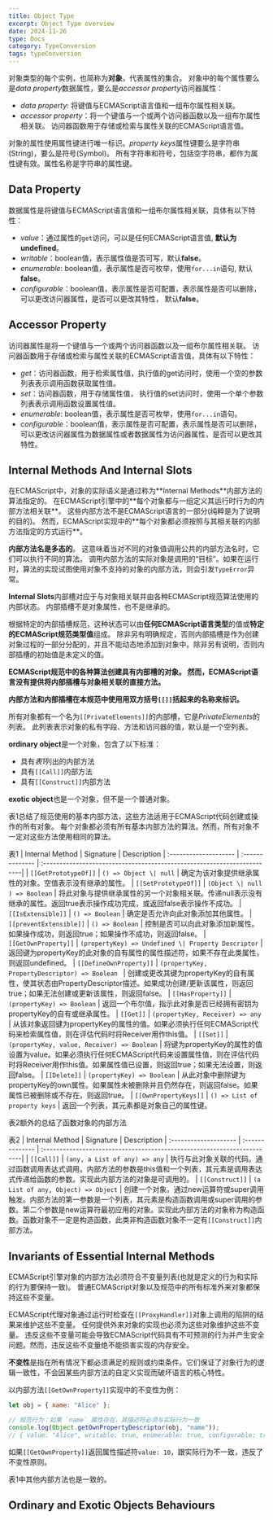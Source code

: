 ```yaml
---
title: Object Type
excerpt: Object Type overview
date: 2024-11-26
type: Docs
category: TypeConversion
tags: typeConversion
---
```


对象类型的每个实例，也简称为**对象**，代表属性的集合。
对象中的每个属性要么是*data property*数据属性，要么是*accessor property*访问器属性：

- *data property*: 将键值与ECMAScript语言值和一组布尔属性相关联。
- *accessor property*：将一个键值与一个或两个访问器函数以及一组布尔属性相关联。
访问器函数用于存储或检索与属性关联的ECMAScript语言值。

对象的属性使用属性键进行唯一标识。*property keys*属性键要么是字符串(String)，要么是符号(Symbol)。
所有字符串和符号，包括空字符串，都作为属性键有效。属性名称是字符串的属性键。


## Data Property


数据属性是将键值与ECMAScript语言值和一组布尔属性相关联，具体有以下特性：

- *value*：通过属性的`get`访问，可以是任何ECMAScript语言值, **默认为undefined**。
- *writable*：boolean值，表示属性值是否可写，默认**false**。
- *enumerable*: boolean值，表示属性是否可枚举，使用`for...in`语句, 默认**false**。
- *configurable*：boolean值，表示属性是否可配置，表示属性是否可以删除，可以更改访问器属性，是否可以更改其特性， 默认**false**。


## Accessor Property

访问器属性是将一个键值与一个或两个访问器函数以及一组布尔属性相关联。
访问器函数用于存储或检索与属性关联的ECMAScript语言值，具体有以下特性：

- *get*：访问器函数，用于检索属性值，执行值的get访问时，使用一个空的参数列表表示调用函数获取属性值。
- *set*：访问器函数，用于存储属性值， 执行值的set访问时，使用一个单个参数列表表示调用函数设置属性值。
- *enumerable*: boolean值，表示属性是否可枚举，使用`for...in`语句。
- *configurable*：boolean值，表示属性是否可配置，表示属性是否可以删除，可以更改访问器属性为数据属性或者数据属性为访问器属性，是否可以更改其特性。


## Internal Methods And Internal Slots

<Note>
  在ECMAScript中，对象的实际语义是通过称为**Internal Methods**内部方法的算法指定的。
  在ECMAScript引擎中的**每个对象都与一组定义其运行时行为的内部方法相关联**。
  这些内部方法不是ECMAScript语言的一部分(纯粹是为了说明的目的)。 然而，ECMAScript实现中的**每个对象都必须按照与其相关联的内部方法指定的方式运行**。
</Note>

**内部方法名是多态的**。 这意味着当对不同的对象值调用公共的内部方法名时，它们可以执行不同的算法。
调用内部方法的实际对象是调用的“目标”。如果在运行时，算法的实现试图使用对象不支持的对象的内部方法，则会引发`TypeError`异常。

**Internal Slots**内部槽对应于与对象相关联并由各种ECMAScript规范算法使用的内部状态。
内部插槽不是对象属性，也不是继承的。

根据特定的内部插槽规范，这种状态可以由**任何ECMAScript语言类型**的值或**特定的ECMAScript规范类型值**组成。
除非另有明确规定，否则内部插槽是作为创建对象过程的一部分分配的，并且不能动态地添加到对象中。除非另有说明，否则内部插槽的初始值是未定义的值。

**ECMAScript规范中的各种算法创建具有内部槽的对象。 然而，ECMAScript语言没有提供将内部插槽与对象相关联的直接方法。**

**内部方法和内部插槽在本规范中使用用双方括号`[[]]`括起来的名称来标识。**

所有对象都有一个名为`[[PrivateElements]]`的内部槽，它是*PrivateElements*的列表。
此列表表示对象的私有字段、方法和访问器的值，默认是一个空列表。

**ordinary object**是一个对象，包含了以下标准：

- 具有*表1*列出的内部方法
- 具有`[[Call]]`内部方法
- 具有`[[Construct]]`内部方法

**exotic object**也是一个对象，但不是一个普通对象。

表1总结了规范使用的基本内部方法，这些方法适用于ECMAScript代码创建或操作的所有对象。
每个对象都必须有所有基本内部方法的算法。然而，所有对象不一定对这些方法使用相同的算法。

表1
| Internal Method | Signature | Description
| :-------------------- | :-------------- | :-----------------------------------------------------------------------|
| `[[GetPrototypeOf]]` | `() => Object \| null` | 确定为该对象提供继承属性的对象。空值表示没有继承的属性。
| `[[SetPrototypeOf]]` | `(Object \| null ) => Boolean` | 将此对象与提供继承属性的另一个对象相关联。传递null表示没有继承的属性。返回true表示操作成功完成，或返回false表示操作不成功。
| `[[IsExtensible]]`   | `() => Boolean` | 确定是否允许向此对象添加其他属性。
| `[[preventExtensible]]` | `() => Boolean` | 控制是否可以向此对象添加新属性。如果操作成功，则返回true；如果操作不成功，则返回false。
| `[[GetOwnProperty]]` | `(propertyKey) => Undefined \| Property Descriptor` | 返回键为propertyKey的此对象的自有属性的属性描述符，如果不存在此类属性，则返回undefined。
| `[[DefineOwnProperty]]` | `(propertyKey, PropertyDescriptor) => Boolean ` | 创建或更改其键为propertyKey的自有属性，使其状态由PropertyDescriptor描述。如果成功创建/更新该属性，则返回true；如果无法创建或更新该属性，则返回false。
| `[[HasProperty]]` | `(propertyKey) => Boolean` | 返回一个布尔值，指示此对象是否已经拥有密钥为propertyKey的自有或继承属性。
| `[[Get]]` | `(propertyKey, Receiver) => any` | 从该对象返回键为propertyKey的属性的值。如果必须执行任何ECMAScript代码来检索属性值，则在评估代码时将Receiver用作this值。
| `[[Set]]` | `(propertyKey, value, Receiver) => Boolean` | 将键为propertyKey的属性的值设置为value。如果必须执行任何ECMAScript代码来设置属性值，则在评估代码时将Receiver用作this值。如果属性值已设置，则返回true；如果无法设置，则返回false。
| `[[Delete]]` | `(propertyKey) => Boolean` | 从此对象中删除键为propertyKey的own属性。如果属性未被删除并且仍然存在，则返回false。如果属性已被删除或不存在，则返回true。
| `[[OwnPropertyKeys]]` | `() => List of property keys` | 返回一个列表，其元素都是对象自己的属性键。


表2额外的总结了函数对象的内部方法

表2
| Internal Method | Signature | Description
| :-------------------- | :-------------- | :-----------------------------------------------------------------------|
| `[[Call]]` | `(any, a List of any) => any` | 执行与此对象关联的代码。通过函数调用表达式调用。内部方法的参数是this值和一个列表，其元素是调用表达式传递给函数的参数。实现此内部方法的对象是可调用的。
| `[[Construct]]` | `(a List of any, Object) => Object` | 创建一个对象。通过new运算符或super调用触发。内部方法的第一参数是一个列表，其元素是构造函数调用或super调用的参数。第二个参数是new运算符最初应用的对象。实现此内部方法的对象称为构造函数。函数对象不一定是构造函数，此类非构造函数对象不一定有`[[Construct]]`内部方法。


## Invariants of Essential Internal Methods

<Note>
ECMAScript引擎对象的内部方法必须符合不变量列表(也就是定义的行为和实际的行为要保持一致)。
普通ECMAScript对象以及规范中的所有标准外来对象都保持这些不变量。

ECMAScript代理对象通过运行时检查在`[[ProxyHandler]]`对象上调用的陷阱的结果来维护这些不变量。
任何提供外来对象的实现也必须为这些对象维护这些不变量。
违反这些不变量可能会导致ECMAScript代码具有不可预测的行为并产生安全问题。然而，违反这些不变量绝不能损害实现的内存安全。
</Note>

**不变性**是指在所有情况下都必须满足的规则或约束条件。它们保证了对象行为的逻辑一致性，不会因某些内部方法的自定义实现而破坏语言的核心特性。

以内部方法`[[GetOwnProperty]]`实现中的不变性为例：

```js
let obj = { name: "Alice" };

// 规范行为：如果 `name` 属性存在，其描述符必须与实际行为一致
console.log(Object.getOwnPropertyDescriptor(obj, "name"));
// { value: "Alice", writable: true, enumerable: true, configurable: true }
```

如果`[[GetOwnProperty]]`返回属性描述符`value: 10`，跟实际行为不一致，违反了不变性原则。

表1中其他内部方法也是一致的。


## Ordinary and Exotic Objects Behaviours
